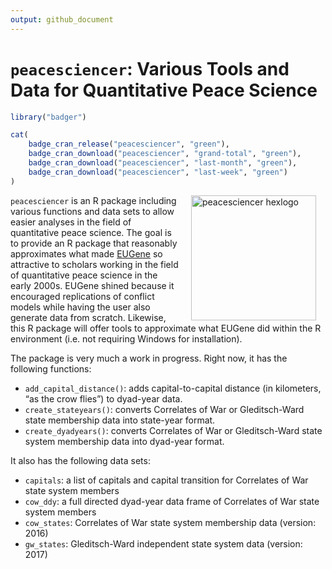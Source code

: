 ```yaml
---
output: github_document
---
```


# `peacesciencer`: Various Tools and Data for Quantitative Peace Science

```r
library("badger")
```

```r
cat(
	badge_cran_release("peacesciencer", "green"),
	badge_cran_download("peacesciencer", "grand-total", "green"),
	badge_cran_download("peacesciencer", "last-month", "green"),
	badge_cran_download("peacesciencer", "last-week", "green")
)
```

<img src="http://svmiller.com/images/peacesciencer-hexlogo.png" alt="peacesciencer  hexlogo" align="right" width="200" style="padding: 0 15px; float: right;"/>

`peacesciencer` is an R package including various functions and data sets to allow easier analyses in the field of quantitative peace science. The goal is to provide an R package that reasonably approximates what made [EUGene](https://journals.sagepub.com/doi/abs/10.1177/0738894211413055) so attractive to scholars working in the field of quantitative peace science in the early 2000s. EUGene shined because it encouraged replications of conflict models while having the user also generate data from scratch. Likewise, this R package will offer tools to approximate what EUGene did within the R environment (i.e. not requiring Windows for installation).

The package is very much a work in progress. Right now, it has the following functions:

- `add_capital_distance()`: adds capital-to-capital distance (in kilometers, "as the crow flies") to dyad-year data.
- `create_stateyears()`: converts Correlates of War or Gleditsch-Ward state membership data into state-year format.
- `create_dyadyears()`: converts Correlates of War or Gleditsch-Ward state system membership data into dyad-year format.

It also has the following data sets:

- `capitals`: a list of capitals and capital transition for Correlates of War state system members
- `cow_ddy`: a full directed dyad-year data frame of Correlates of War state system members
- `cow_states`: Correlates of War state system membership data (version: 2016)
- `gw_states`: Gleditsch-Ward independent state system data (version: 2017)
